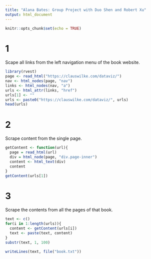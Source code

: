 ```yaml
---
title: "Alana Bates: Group Project with Duo Shen and Robert Xu"
output: html_document
---
```


```r
knitr::opts_chunk$set(echo = TRUE)
```


# 1 
Scape all links from the left navigation menu of the book website.
```r
library(rvest)
page <- read_html("https://clauswilke.com/dataviz/")
nav <- html_nodes(page, "nav")
links <- html_nodes(nav, "a")
urls <- html_attr(links, "href")
urls[1] <- ""
urls <- paste0("https://clauswilke.com/dataviz/", urls)
head(urls)
```

# 2 
Scrape content from the single page.
```r
getContent <- function(url){
  page = read_html(url)
  div = html_node(page, "div.page-inner")
  content <- html_text(div)
  content
}
getContent(urls[1])
```

# 3
Scrape the contents from all the pages of that book.
```r
text <- c()
for(i in 1:length(urls)){
  content <- getContent(urls[i])
  text <- paste(text, content)
}
substr(text, 1, 100)
```

```r
writeLines(text, file("book.txt"))
```


